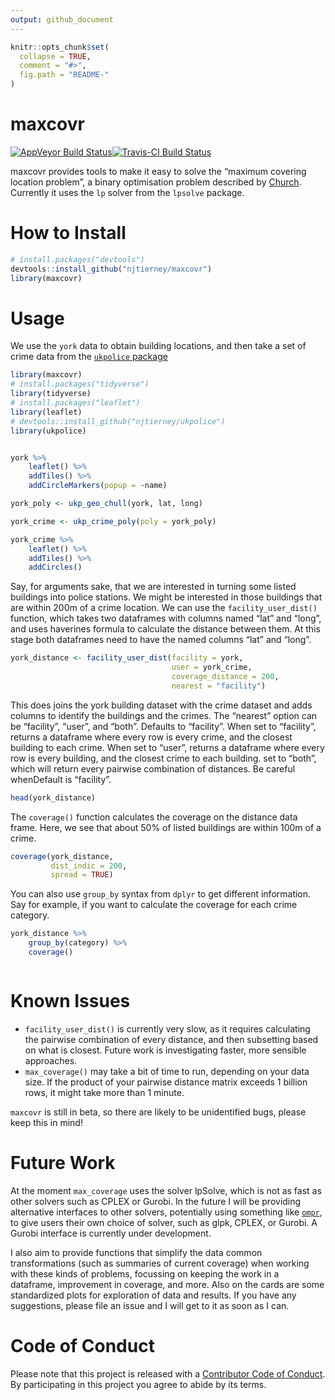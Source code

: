 ```yaml
---
output: github_document
---
```


<!-- README.md is generated from README.Rmd. Please edit that file -->

```r
knitr::opts_chunk$set(
  collapse = TRUE,
  comment = "#>",
  fig.path = "README-"
)
```

# maxcovr

[![AppVeyor Build Status](https://ci.appveyor.com/api/projects/status/github/njtierney/maxcovr?branch=master&svg=true)](https://ci.appveyor.com/project/njtierney/maxcovr)[![Travis-CI Build Status](https://travis-ci.org/njtierney/maxcovr.svg?branch=master)](https://travis-ci.org/njtierney/maxcovr)

maxcovr provides tools to make it easy to solve the "maximum covering location problem", a binary optimisation problem described by [Church](http://www.geog.ucsb.edu/~forest/G294download/MAX_COVER_RLC_CSR.pdf). Currently it uses the `lp` solver from the `lpsolve` package.

# How to Install

```r

# install.packages("devtools")
devtools::install_github("njtierney/maxcovr")
library(maxcovr)

```

<!-- # Example Usage -->
<!-- Need to find a good example dataset to use here -->

# Usage

We use the `york` data to obtain building locations, and then take a set of crime data from the [`ukpolice`  package](https://www.github.com/njtierney/ukpolice)

```r
library(maxcovr)
# install.packages("tidyverse")
library(tidyverse)
# install.packages("leaflet")
library(leaflet)
# devtools::install_github("njtierney/ukpolice")
library(ukpolice)


york %>%
    leaflet() %>%
    addTiles() %>%
    addCircleMarkers(popup = ~name)

```

```r

york_poly <- ukp_geo_chull(york, lat, long)

york_crime <- ukp_crime_poly(poly = york_poly)

york_crime %>%
    leaflet() %>%
    addTiles() %>%
    addCircles()

```

Say, for arguments sake, that we are interested in turning some listed buildings into police stations. We might be interested in those buildings that are within 200m of a crime location. We can use the `facility_user_dist()` function, which takes two dataframes with columns named "lat" and "long", and uses haverines formula to calculate the distance between them. At this stage both dataframes need to have the named columns "lat" and "long".

```r

york_distance <- facility_user_dist(facility = york,
                                    user = york_crime,
                                    coverage_distance = 200,
                                    nearest = "facility")

```

This does joins the york building dataset with the crime dataset and adds columns to identify the buildings and the crimes. The "nearest" option can be "facility", "user", and "both". Defaults to "facility". When set to "facility", returns a dataframe where every row is every crime, and the closest building to each crime. When set to "user", returns a dataframe where every row is every building, and the closest crime to each building. set to "both", which will return every pairwise combination of distances. Be careful whenDefault is "facility".

```r

head(york_distance)

```

The `coverage()` function calculates the coverage on the distance data frame. Here, we see that about 50%  of listed buildings are within 100m of a crime.

```r

coverage(york_distance,
         dist_indic = 200,
         spread = TRUE)
```

You can also use `group_by` syntax from `dplyr` to get different information. Say for example, if you want to calculate the coverage for each crime category.

```r

york_distance %>%
    group_by(category) %>%
    coverage()

```

```r



```

# Known Issues

- `facility_user_dist()` is currently very slow, as it requires calculating the pairwise combination of every distance, and then subsetting based on what is closest. Future work is investigating faster, more sensible approaches.
- `max_coverage()` may take a bit of time to run, depending on your data size. If the product of your pairwise distance matrix exceeds 1 billion rows, it might take more than 1 minute.

`maxcovr` is still in beta, so there are likely to be unidentified bugs, please keep this in mind!

# Future Work

At the moment `max_coverage` uses the solver lpSolve, which is not as fast as other solvers such as CPLEX or Gurobi. In the future I will be providing alternative interfaces to other solvers, potentially using something like [`ompr`](https://github.com/dirkschumacher/ompr), to give users their own choice of solver, such as glpk, CPLEX, or Gurobi. A Gurobi interface is currently under development.

I also aim to provide functions that simplify the data common transformations (such as summaries of current coverage) when working with these kinds of problems, focussing on keeping the work in a dataframe, improvement in coverage, and more. Also on the cards are some standardized plots for exploration of data and results. If you have any suggestions, please file an issue and I will get to it as soon as I can.

# Code of Conduct

Please note that this project is released with a [Contributor Code of Conduct](CONDUCT.md). By participating in this project you agree to abide by its terms.
